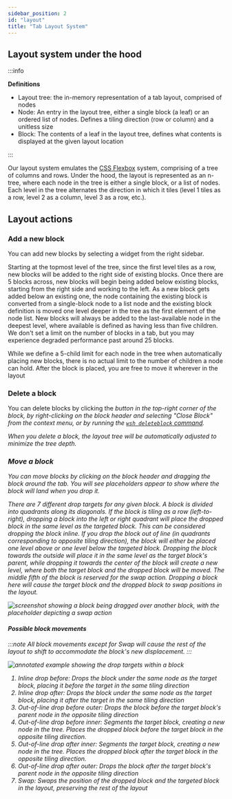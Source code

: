 ```yaml
---
sidebar_position: 2
id: "layout"
title: "Tab Layout System"
---
```


## Layout system under the hood

:::info

**Definitions**

- Layout tree: the in-memory representation of a tab layout, comprised of nodes
- Node: An entry in the layout tree, either a single block (a leaf) or an ordered list of nodes. Defines a tiling direction (row or column) and a unitless size
- Block: The contents of a leaf in the layout tree, defines what contents is displayed at the given layout location

:::

Our layout system emulates the [CSS Flexbox](https://developer.mozilla.org/en-US/docs/Web/CSS/CSS_flexible_box_layout/Basic_concepts_of_flexbox) system, comprising of a tree of columns and rows. Under the hood, the layout is represented as an n-tree, where each node in the tree is either a single block, or a list of nodes. Each level in the tree alternates the direction in which it tiles (level 1 tiles as a row, level 2 as a column, level 3 as a row, etc.).

## Layout actions

### Add a new block

You can add new blocks by selecting a widget from the right sidebar.

Starting at the topmost level of the tree, since the first level tiles as a row, new blocks will be added to the right side of existing blocks. Once there are 5 blocks across, new blocks will begin being added below existing blocks, starting from the right side and working to the left. As a new block gets added below an existing one, the node containing the existing block is converted from a single-block node to a list node and the existing block definition is moved one level deeper in the tree as the first element of the node list. New blocks will always be added to the last-available node in the deepest level, where available is defined as having less than five children. We don't set a limit on the number of blocks in a tab, but you may experience degraded performance past around 25 blocks.

While we define a 5-child limit for each node in the tree when automatically placing new blocks, there is no actual limit to the number of children a node can hold. After the block is placed, you are free to move it wherever in the layout

### Delete a block

You can delete blocks by clicking the <i className="fa-sharp fa-xmark-large"/> button in the top-right corner of the block, by right-clicking on the block header and selecting "Close Block" from the context menu, or by running the [`wsh deleteblock` command](./wsh#deleteblock).

When you delete a block, the layout tree will be automatically adjusted to minimize the tree depth.

### Move a block

You can move blocks by clicking on the block header and dragging the block around the tab. You will see placeholders appear to show where the block will land when you drop it.

There are 7 different drop targets for any given block. A block is divided into quadrants along its diagonals. If the block is tiling as a row (left-to-right), dropping a block into the left or right quadrant will place the dropped block in the same level as the targeted block. This can be considered dropping the block inline. If you drop the block out of line (in quadrants corresponding to opposite tiling direction), the block will either be placed one level above or one level below the targeted block. Dropping the block towards the outside will place it in the same level as the target block's parent, while dropping it towards the center of the block will create a new level, where both the target block and the dropped block will be moved. The middle fifth of the block is reserved for the swap action. Dropping a block here will cause the target block and the dropped block to swap positions in the layout.

![screenshot showing a block being dragged over another block, with the placeholder depicting a swap action](./img/drag-swap.png)

#### Possible block movements

:::note
All block movements except for Swap will cause the rest of the layout to shift to accommodate the block's new displacement.
:::

![annotated example showing the drop targets within a block](./img/block-drag-example.jpg)

1. Inline drop before: Drops the block under the same node as the target block, placing it before the target in the same tiling direction
2. Inline drop after: Drops the block under the same node as the target block, placing it after the target in the same tiling direction
3. Out-of-line drop before outer: Drops the block before the target block's parent node in the opposite tiling direction
4. Out-of-line drop before inner: Segments the target block, creating a new node in the tree. Places the dropped block before the target block in the opposite tiling direction.
5. Out-of-line drop after inner: Segments the target block, creating a new node in the tree. Places the dropped block after the target block in the opposite tiling direction.
6. Out-of-line drop after outer: Drops the block after the target block's parent node in the opposite tiling direction
7. Swap: Swaps the position of the dropped block and the targeted block in the layout, preserving the rest of the layout
